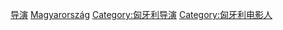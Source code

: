 {{Commonscat|Film directors from Hungary}}

[[Category:匈牙利电影|导演]]
[[Category:各國電影導演|Magyarország]]
[[Category:匈牙利导演|Category:匈牙利导演]]
[[Category:匈牙利电影人|Category:匈牙利电影人]]